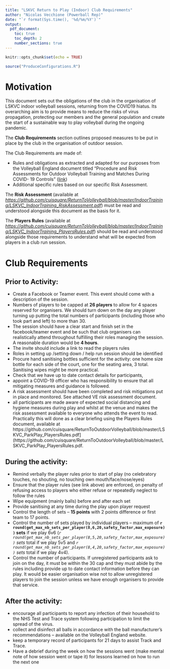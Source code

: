 ```yaml
---
title: "LSKVC Return to Play (Indoor) Club Requirements"
author: "Nicolas Vecchione (Powerball Rep)"
date: "`r format(Sys.time(), '%d/%m/%Y')`"
output: 
  pdf_document:
    toc: true
    toc_depth: 2
    number_sections: true
---
```


```r
knitr::opts_chunk$set(echo = TRUE)
```

```r
source("ProduceConfigurations.R")
```

# Motivation {-}

This document sets out the obligations of the club in the organisation of LSKVC indoor volleyball sessions, returning from the COVID19 hiatus. Its overarching aim is to provide means to reduce the risks of virus propagation, protecting our members and the general population and create the start of a sustainable way to play volleyball during the ongoing pandemic. 

The **Club Requirements** section outlines proposed measures to be put in place by the club in the organisation of outdoor session.

The Club Requirements are made of:

* Rules and obligations as extracted and adapted for our purposes from the Volleyball England document titled "Procedure and Risk Assessments for Outdoor Volleyball Training and Matches
During COVID- 19 Controls" ([link](https://media.volleyballengland.org/docs/Return%20to%20play%20outdoor%20volleyball%20-%20risk%20assessment.pdf))
* Additional specific rules based on our specific Risk Assessment.

The **Risk Assessment** (available at  *[https://github.com/cuisquare/ReturnToVolleyball/blob/master/IndoorTraining/LSKVC_IndoorTraining_RiskAssessment.pdf](https://github.com/cuisquare/ReturnToVolleyball/blob/master/IndoorTraining/LSKVC_IndoorTraining_RiskAssessment.pdf)*) must be read and understood alongside this document as the basis for it.

The **Players Rules** (available at *[https://github.com/cuisquare/ReturnToVolleyball/blob/master/IndoorTraining/LSKVC_IndoorTraining_PlayersRules.pdf](https://github.com/cuisquare/ReturnToVolleyball/blob/master/IndoorTraining/LSKVC_IndoorTraining_PlayersRules.pdf)*) should be read and understood alongside those requirements to understand what will be expected from players in a club run session.

\newpage
# Club Requirements 

## Prior to Activity:
* Create a Facebook or Teamer event. This event should come with a description of the session.
* Numbers of players to be capped at **26 players** to allow for 4 spaces reserved for organisers. We should turn down on the day any player turning up putting the total numbers of participants (including those who took part and left) to more than 30. 
* The session should have a clear start and finish set in the facebook/teamer event and be such that club organisers can realistically attend throughout fulfilling their roles managing the session. A reasonable duration would be **4 hours**.
* The invite should include a link to read the players rules 
* Roles in setting up /setting down / help run session should be identified
* Procure hand sanitising bottles sufficient for the activity: one home size bottle for each side of the court, one for the seating area, 3 total. Sanitising wipes might be more practical.
* Check that we have up to date contact details for participants, 
* appoint a COVID-19 officer who has responsibility to ensure that all mitigating measures and guidance is followed.
* A risk assessment should have been completed and risk mitigations put in place and monitored. See attached VE risk assessment document.
* all participants are made aware of expected social distancing and hygiene measures during play and whilst at the venue and makes  the risk assessment available to everyone who attends the event to read. Practically this will done as a clear briefing using the Players Rules document, available at https://github.com/cuisquare/ReturnToOutdoorVolleyball/blob/master/LSKVC_ParkPlay_PlayersRules.pdf](https://github.com/cuisquare/ReturnToOutdoorVolleyball/blob/master/LSKVC_ParkPlay_PlayersRules.pdf.

## During the activity:
* Remind verbally the player rules prior to start of play (no celebratory touches, no shouting, no touching own mouth/face/nose/eyes)
* Ensure that the player rules (see link above) are enforced, on penalty of refusing access to players who either refuse or repeatedly neglect to follow the rules
* Wipe equipment (mainly balls) before and after each set
* Provide sanitising at any time during the play upon player request
* Control the length of sets – **15 points** with 2 points difference or first team to 17 points. 
* Control the number of sets played by individual players – maximum of **`r round(get_max_nb_sets_per_player(8,6,20,safety_factor,max_exposure))` sets** if we play 6v6 (*`r round(get_max_nb_sets_per_player(8,5,20,safety_factor,max_exposure))` sets* total if we play 5v5 and *`r round(get_max_nb_sets_per_player(8,4,20,safety_factor,max_exposure))` sets* total if we play 4v4).
* Control the number of participants. If unregistered participants ask to join on the day, it must be within the 30 cap and they must abide by the rules including provide up to date contact information before they can play. It would be easier organisation wise not to allow unregistered players to join the session unless we have enough organisers to provide that service.

## After the activity:
* encourage all participants to report any infection of their household to the NHS Test and Trace system following participation to limit the spread of the virus.
* collect and disinfect all balls in accordance with the ball manufacturer’s recommendations – available on the Volleyball England website.
* keep a temporary record of participants for 21 days to assist Track and Trace. 
* Have a debrief during the week on how the sessions went (make mental note of how session went or tape it) for lessons learned on how to run the next one

